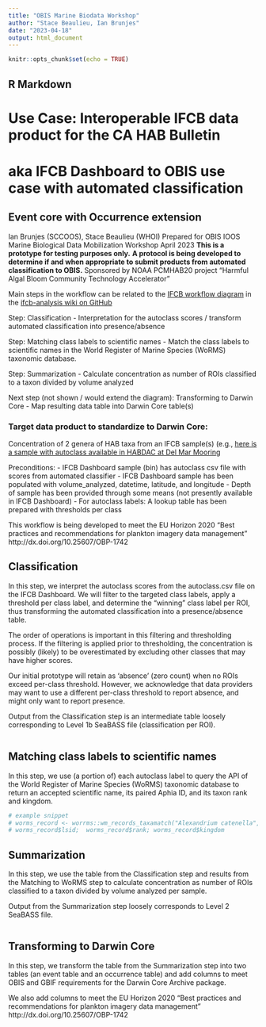 ```yaml
---
title: "OBIS Marine Biodata Workshop"
author: "Stace Beaulieu, Ian Brunjes"
date: "2023-04-18"
output: html_document
---
```


```r
knitr::opts_chunk$set(echo = TRUE)
```
## R Markdown

# Use Case: Interoperable IFCB data product for the CA HAB Bulletin
# aka IFCB Dashboard to OBIS use case with automated classification
## Event core with Occurrence extension
Ian Brunjes (SCCOOS), Stace Beaulieu (WHOI)
Prepared for OBIS IOOS Marine Biological Data Mobilization Workshop April 2023
**This is a prototype for testing purposes only.**
**A protocol is being developed to determine if and when appropriate to submit products from automated classification to OBIS.**
Sponsored by NOAA PCMHAB20 project “Harmful Algal Bloom Community Technology Accelerator”

Main steps in the workflow can be related to the [IFCB workflow diagram](https://raw.githubusercontent.com/hsosik/ifcb-analysis/master/Development/IFCB%20workflow%20chart.png) in the [ifcb-analysis wiki on GitHub](https://github.com/hsosik/ifcb-analysis/wiki)

Step: Classification
- Interpretation for the autoclass scores / transform automated classification into presence/absence

Step: Matching class labels to scientific names
- Match the class labels to scientific names in the World Register of Marine Species (WoRMS) taxonomic database.

Step: Summarization
- Calculate concentration as number of ROIs classified to a taxon divided by volume analyzed

Next step (not shown / would extend the diagram): Transforming to Darwin Core
- Map resulting data table into Darwin Core table(s)

### Target data product to standardize to Darwin Core:
Concentration of 2 genera of HAB taxa from an IFCB sample(s) (e.g., [here is a sample with autoclass available in HABDAC at Del Mar Mooring](https://ifcb.caloos.org/timeline?dataset=del-mar-mooring&bin=D20210620T221255_IFCB158)

Preconditions:
- IFCB Dashboard sample (bin) has autoclass csv file with scores from automated classifier
- IFCB Dashboard sample has been populated with volume_analyzed, datetime, latitude, and longitude
- Depth of sample has been provided through some means (not presently available in IFCB Dashboard)
- For autoclass labels: A lookup table has been prepared with thresholds per class

This workflow is being developed to meet the EU Horizon 2020 “Best practices and recommendations for plankton imagery data management” http://dx.doi.org/10.25607/OBP-1742

## Classification
In this step, we interpret the autoclass scores from the autoclass.csv file on the IFCB Dashboard. We will filter to the targeted class labels, apply a threshold per class label, and determine the “winning” class label per ROI, thus transforming the automated classification into a presence/absence table.

The order of operations is important in this filtering and thresholding process. If the filtering is applied prior to thresholding, the concentration is possibly (likely) to be overestimated by excluding other classes that may have higher scores.

Our initial prototype will retain as ‘absence’ (zero count) when no ROIs exceed per-class threshold. However, we acknowledge that data providers may want to use a different per-class threshold to report absence, and might only want to report presence.

Output from the Classification step is an intermediate table loosely corresponding to Level 1b SeaBASS file (classification per ROI).

```r


```

## Matching class labels to scientific names
In this step, we use (a portion of) each autoclass label to query the API of the World Register of Marine Species (WoRMS) taxonomic database to return an accepted scientific name, its paired Aphia ID, and its taxon rank and kingdom.

```r
# example snippet
# worms_record <- worrms::wm_records_taxamatch("Alexandrium catenella", fuzzy = TRUE)[[1]]
# worms_record$lsid;  worms_record$rank; worms_record$kingdom


```

## Summarization
In this step, we use the table from the Classification step and results from the Matching to WoRMS step to calculate concentration as number of ROIs classified to a taxon divided by volume analyzed per sample.

Output from the Summarization step loosely corresponds to Level 2 SeaBASS file.

```r


```

## Transforming to Darwin Core
In this step, we transform the table from the Summarization step into two tables (an event table and an occurrence table) and add columns to meet OBIS and GBIF requirements for the Darwin Core Archive package.

We also add columns to meet the EU Horizon 2020 “Best practices and recommendations for plankton imagery data management” http://dx.doi.org/10.25607/OBP-1742

```r


```
